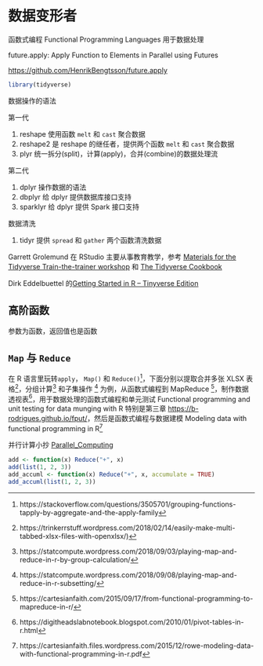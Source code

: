 # 数据变形者 {#data-transformer}

函数式编程 Functional Programming Languages 用于数据处理

future.apply: Apply Function to Elements in Parallel using Futures

<https://github.com/HenrikBengtsson/future.apply>

```r
library(tidyverse)
```

数据操作的语法

第一代

1. reshape 使用函数 `melt` 和 `cast` 聚合数据
1. reshape2 是 reshape 的继任者，提供两个函数 `melt` 和 `cast` 聚合数据
1. plyr 统一拆分(split)，计算(apply)，合并(combine)的数据处理流

第二代

1. dplyr 操作数据的语法
1. dbplyr 给 dplyr 提供数据库接口支持
1. sparklyr 给 dplyr 提供 Spark 接口支持

数据清洗

1. tidyr 提供 `spread` 和 `gather` 两个函数清洗数据

Garrett Grolemund 在 RStudio 主要从事教育教学，参考 [Materials for the Tidyverse Train-the-trainer workshop](https://github.com/rstudio-education/teach-tidy) 和 [The Tidyverse Cookbook](https://rstudio-education.github.io/tidyverse-cookbook/)

Dirk Eddelbuettel 的[Getting Started in R -- Tinyverse Edition](https://github.com/eddelbuettel/gsir-te)

## 高阶函数 {#Higher-Order-Functions}

参数为函数，返回值也是函数




## `Map` 与 `Reduce` {#high-order-function}

在 R 语言里玩转`apply`， `Map()` 和 `Reduce()`[^apply-family]，下面分别以提取合并多张 XLSX 表格[^openxl-map]，分组计算[^by-group-calculation] 和子集操作 [^subsetting] 为例，从函数式编程到 MapReduce [^funcprog-map-reduce]，制作数据透视表[^pivot-tables]，用于数据处理的函数式编程和单元测试 Functional programming and unit testing for data munging with R 特别是第三章 <https://b-rodrigues.github.io/fput/>，然后是函数式编程与数据建模 Modeling data with functional programming in R[^modeling-funcprog]

并行计算小抄 [Parallel_Computing](https://github.com/ardeeshany/Parallel_Computing)

```r
add <- function(x) Reduce("+", x)
add(list(1, 2, 3))
add_accuml <- function(x) Reduce("+", x, accumulate = TRUE)
add_accuml(list(1, 2, 3))
```


[^modeling-funcprog]: https://cartesianfaith.files.wordpress.com/2015/12/rowe-modeling-data-with-functional-programming-in-r.pdf
[^funcprog-map-reduce]: https://cartesianfaith.com/2015/09/17/from-functional-programming-to-mapreduce-in-r/
[^pivot-tables]: https://digitheadslabnotebook.blogspot.com/2010/01/pivot-tables-in-r.html
[^openxl-map]: https://trinkerrstuff.wordpress.com/2018/02/14/easily-make-multi-tabbed-xlsx-files-with-openxlsx/)
[^by-group-calculation]: https://statcompute.wordpress.com/2018/09/03/playing-map-and-reduce-in-r-by-group-calculation/
[^subsetting]: https://statcompute.wordpress.com/2018/09/08/playing-map-and-reduce-in-r-subsetting/
[^apply-family]: https://stackoverflow.com/questions/3505701/grouping-functions-tapply-by-aggregate-and-the-apply-family
